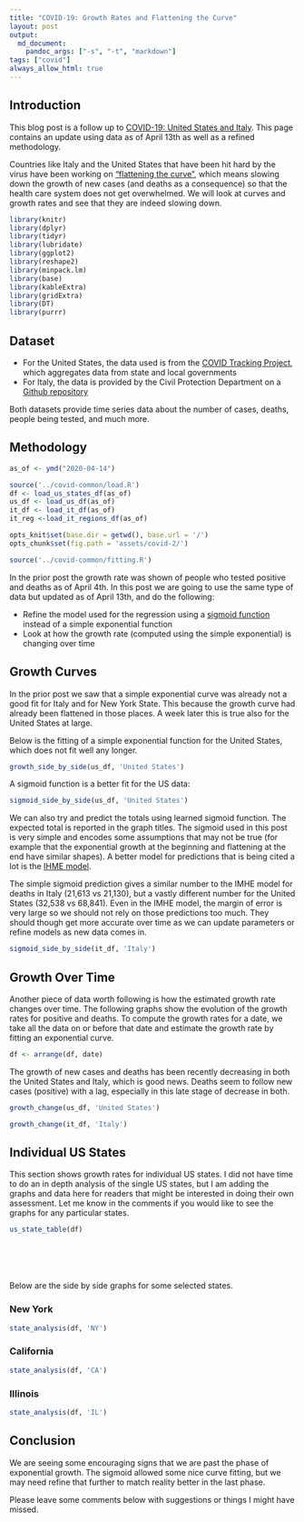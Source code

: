 ```yaml
---
title: "COVID-19: Growth Rates and Flattening the Curve"
layout: post
output:
  md_document:
    pandoc_args: ["-s", "-t", "markdown"]
tags: ["covid"]
always_allow_html: true
---
```

## Introduction

This blog post is a follow up to [COVID-19: United States and Italy](/2020/04/05/covid-1.html). This page contains an update using data as of April 13th as well as a refined methodology.

Countries like Italy and the United States that have been hit hard by the virus have been working on ["flattening the curve"](https://en.wikipedia.org/wiki/Flatten_the_curve), which means slowing down the growth of new cases (and deaths as a consequence) so that the health care system does not get overwhelmed. We will look at curves and growth rates and see that they are indeed slowing down.

```r
library(knitr)
library(dplyr)
library(tidyr)
library(lubridate)
library(ggplot2)
library(reshape2)
library(minpack.lm)
library(base)
library(kableExtra)
library(gridExtra)
library(DT)
library(purrr)
```

## Dataset

- For the United States, the data used is from the [COVID Tracking Project](https://covidtracking.com/), which aggregates data from state and local governments
- For Italy, the data is provided by the Civil Protection Department on a [Github repository](https://github.com/pcm-dpc/COVID-19)

Both datasets provide time series data about the number of cases, deaths, people being tested, and much more.

## Methodology

```r
as_of <- ymd("2020-04-14")

source('../covid-common/load.R')
df <- load_us_states_df(as_of)
us_df <- load_us_df(as_of)
it_df <- load_it_df(as_of)
it_reg <-load_it_regions_df(as_of)

opts_knit$set(base.dir = getwd(), base.url = '/')
opts_chunk$set(fig.path = 'assets/covid-2/')
```

```r
source('../covid-common/fitting.R')
```

In the prior post the growth rate was shown of people who tested positive and deaths as of April 4th. In this post we are going to use the same type of data but updated as of April 13th, and do the following:

- Refine the model used for the regression using a [sigmoid function](https://en.wikipedia.org/wiki/Sigmoid_function) instead of a simple exponential function
- Look at how the growth rate (computed using the simple exponential) is changing over time

## Growth Curves

In the prior post we saw that a simple exponential curve was already not a good fit for Italy and for New York State. This because the growth curve had already been flattened in those places. A week later this is true also for the United States at large.

Below is the fitting of a simple exponential function for the United States, which does not fit well any longer.

```r
growth_side_by_side(us_df, 'United States')
```

A sigmoid function is a better fit for the US data:

```r
sigmoid_side_by_side(us_df, 'United States')
```

We can also try and predict the totals using learned sigmoid function. The expected total is reported in the graph titles. The sigmoid used in this post is very simple and encodes some assumptions that may not be true (for example that the exponential growth at the beginning and flattening at the end have similar shapes). A better model for predictions that is being cited a lot is the [IHME model](https://covid19.healthdata.org/united-states-of-america).

The simple sigmoid prediction gives a similar number to the IMHE model for deaths in Italy (21,613 vs 21,130), but a vastly different number for the United States (32,538 vs 68,841). Even in the IMHE model, the margin of error is very large so we should not rely on those predictions too much. They should though get more accurate over time as we can update parameters or refine models as new data comes in.

```r
sigmoid_side_by_side(it_df, 'Italy')
```

## Growth Over Time

Another piece of data worth following is how the estimated growth rate changes over time. The following graphs show the evolution of the growth rates for positive and deaths. To compute the growth rates for a date, we take all the data on or before that date and estimate the growth rate by fitting an exponential curve.

```r
df <- arrange(df, date)
```

The growth of new cases and deaths has been recently decreasing in both the United States and Italy, which is good news. Deaths seem to follow new cases (positive) with a lag, especially in this late stage of decrease in both.

```r
growth_change(us_df, 'United States')
```

```r
growth_change(it_df, 'Italy')
```

## Individual US States

This section shows growth rates for individual US states. I did not have time to do an in depth analysis of the single US states, but I am adding the graphs and data here for readers that might be interested in doing their own assessment. Let me know in the comments if you would like to see the graphs for any particular states.

```r
us_state_table(df)
```

<br><br><br><br>
Below are the side by side graphs for some selected states.

### New York

```r
state_analysis(df, 'NY')
```

### California

```r
state_analysis(df, 'CA')
```

### Illinois

```r
state_analysis(df, 'IL')
```

## Conclusion

We are seeing some encouraging signs that we are past the phase of exponential growth. The sigmoid allowed some nice curve fitting, but we may need refine that further to match reality better in the last phase.

Please leave some comments below with suggestions or things I might have missed.
